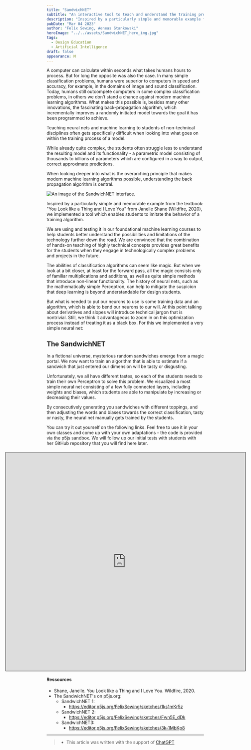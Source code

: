 ```yaml
---
title: "SandwichNET"
subtitle: "An interactive tool to teach and understand the training process of neural networks."
description: "Inspired by a particularly simple and memorable example from the textbook: 'You Look like a Thing and I Love You' from Janelle Shane (Wildfire, 2020), we implemented a tool which enables students to imitate the behavior of a training algorithm."
pubDate: "Mar 04 2023"
author: "Felix Sewing, Aeneas Stankowski"
heroImage: "../../assets/SandwichNET_hero_img.jpg"
tags:
  - Design Education
  - Artificial Intelligence
draft: false
appearance: M
---
```


A computer can calculate within seconds what takes humans hours to process. But for long the opposite was also the case. In many simple classification problems, humans were superior to computers in speed and accuracy, for example, in the domains of image and sound classification. Today, humans still outcompete computers in some complex classification problems, in others we don’t stand a chance against modern machine learning algorithms. What makes this possible is, besides many other innovations, the fascinating back-propagation algorithm, which incrementally improves a randomly initiated model towards the goal it has been programmed to achieve.

Teaching neural nets and machine learning to students of non-technical disciplines often gets specifically difficult when looking into what goes on within the training process of a model.

While already quite complex, the students often struggle less to understand the resulting model and its functionality - a parametric model consisting of thousands to billions of parameters which are configured in a way to output, correct approximate predictions.

When looking deeper into what is the overarching principle that makes modern machine learning algorithms possible, understanding the back propagation algorithm is central.

![An image of the SandwichNET interface.](../../assets/sandwich.jpg)

Inspired by a particularly simple and memorable example from the textbook: "You Look like a Thing and I Love You" from Janelle Shane (Wildfire, 2020), we implemented a tool which enables students to imitate the behavior of a training algorithm.

We are using and testing it in our foundational machine learning courses to help students better understand the possibilities and limitations of the technology further down the road. We are convinced that the combination of hands-on teaching of highly technical concepts provides great benefits for the students when they engage in technologically complex problems and projects in the future.

The abilities of classification algorithms can seem like magic. But when we look at a bit closer, at least for the forward pass, all the magic consists only of familiar multiplications and additions, as well as quite simple methods that introduce non-linear functionality. The history of neural nets, such as the mathematically simple Perceptron, can help to mitigate the suspicion that deep learning is beyond understandable for design students.

But what is needed to put our neurons to use is some training data and an algorithm, which is able to bend our neurons to our will. At this point talking about derivatives and slopes will introduce technical jargon that is nontrivial. Still, we think it advantageous to zoom in on this optimization process instead of treating it as a black box. For this we implemented a very simple neural net:

## The SandwichNET

In a fictional universe, mysterious random sandwiches emerge from a magic portal. We now want to train an algorithm that is able to estimate if a sandwich that just entered our dimension will be tasty or disgusting.

Unfortunately, we all have different tastes, so each of the students needs to train their own Perceptron to solve this problem. We visualized a most simple neural net consisting of a few fully connected layers, including weights and biases, which students are able to manipulate by increasing or decreasing their values.

By consecutively generating you sandwiches with different toppings, and then adjusting the words and biases towards the correct classification, tasty or nasty, the neural net manually gets trained by the students.

You can try it out yourself on the following links. Feel free to use it in your own classes and come up with your own adaptations - the code is provided via the p5js sandbox. We will follow up our initial tests with students with her GitHub repository that you will find here later.

<div
  style="display: block; height: 43.75rem; margin: 1.25rem 0 1.25rem 0; z-index: 1;!important"
  class="invisible lg:visible"
>
  <iframe
    style="display: block; z-index: 0; position: absolute; width: 80vw; height: 43.75rem; left: 10vw; border: 1px solid black"
    src="https://editor.p5js.org/FelixSewing/full/Fwn5E_dDk"
  ></iframe>
</div>

#### Ressources

- Shane, Janelle. You Look like a Thing and I Love You. Wildfire, 2020.
- The SandwichNET's on p5js.org:
  - SandwichNET 1:
    - https://editor.p5js.org/FelixSewing/sketches/1ks1mKr5z
  - SandwichNET 2:
    - https://editor.p5js.org/FelixSewing/sketches/Fwn5E_dDk
  - SandwichNET3:
    - https://editor.p5js.org/FelixSewing/sketches/3k-1MbKp8

---

> - This article was written with the support of [ChatGPT](https://chat.openai.com/)
